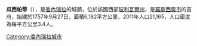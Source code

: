 {{Coord|7|28|0|N|61|28|0|W|display=title}}

'''瓜西帕蒂'''（{{lang-es|Guasipati}}），是[[委內瑞拉|委內瑞拉]]的城鎮，位於該國西部[[玻利瓦爾州|玻利瓦爾州]]，是[[羅斯西奧市|羅斯西奧市]]的首府，始建於1757年9月27日，面積6,182平方公里，2011年人口21,165，人口密度為每平方公里3.4人。

{{Venezuela-geo-stub}}
[[Category:委內瑞拉城市|Category:委內瑞拉城市]]